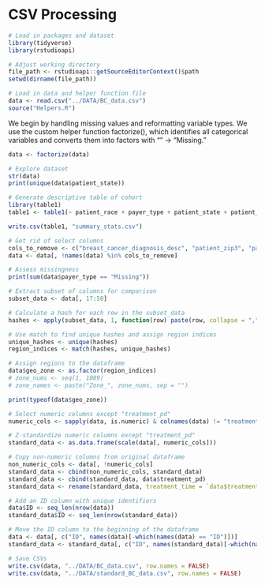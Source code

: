 # CSV Processing

```r
# Load in packages and dataset
library(tidyverse)
library(rstudioapi)

# Adjust working directory
file_path <- rstudioapi::getSourceEditorContext()$path
setwd(dirname(file_path))

# Load in data and helper function file
data <- read.csv("../DATA/BC_data.csv")
source("Helpers.R")
```

We begin by handling missing values and reformatting variable types. We use the custom helper function factorize(), which identifies all categorical variables and converts them into factors with "" -> "Missing."

```r
data <- factorize(data)
```

```r
# Explore dataset
str(data)
print(unique(data$patient_state))
```

```r
# Generate descriptive table of cohort
library(table1)
table1 <- table1(~ patient_race + payer_type + patient_state + patient_age + bmi | region, data)

write.csv(table1, "summary_stats.csv")
```

```r
# Get rid of select columns
cols_to_remove <- c("breast_cancer_diagnosis_desc", "patient_zip3", "patient_id")
data <- data[, !names(data) %in% cols_to_remove]

# Assess missingness
print(sum(data$payer_type == "Missing"))
```
```r
# Extract subset of columns for comparison
subset_data <- data[, 17:50]

# Calculate a hash for each row in the subset_data
hashes <- apply(subset_data, 1, function(row) paste(row, collapse = ","))

# Use match to find unique hashes and assign region indices
unique_hashes <- unique(hashes)
region_indices <- match(hashes, unique_hashes)

# Assign regions to the dataframe
data$geo_zone <- as.factor(region_indices)
# zone_nums <- seq(1, 1089)
# zone_names <- paste("Zone_", zone_nums, sep = "")

print(typeof(data$geo_zone))
```


```r
# Select numeric columns except "treatment_pd"
numeric_cols <- sapply(data, is.numeric) & colnames(data) != "treatment_pd"

# Z-standardize numeric columns except "treatment_pd"
standard_data <- as.data.frame(scale(data[, numeric_cols]))

# Copy non-numeric columns from original dataframe
non_numeric_cols <- data[, !numeric_cols]
standard_data <- cbind(non_numeric_cols, standard_data)
standard_data <- cbind(standard_data, data$treatment_pd)
standard_data <- rename(standard_data, treatment_time = `data$treatment_pd`)

# Add an ID column with unique identifiers
data$ID <- seq_len(nrow(data))
standard_data$ID <- seq_len(nrow(standard_data))

# Move the ID column to the beginning of the dataframe
data <- data[, c("ID", names(data)[-which(names(data) == "ID")])]
standard_data <- standard_data[, c("ID", names(standard_data)[-which(names(standard_data) == "ID")])]

# Save CSVs
write.csv(data, "../DATA/BC_data.csv", row.names = FALSE)
write.csv(data, "../DATA/standard_BC_data.csv", row.names = FALSE)
```
